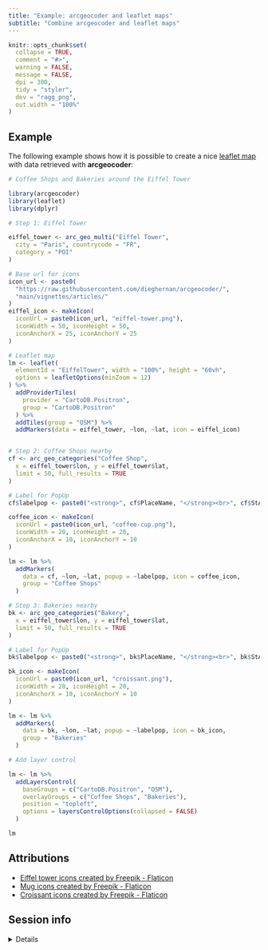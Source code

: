 ```yaml
---
title: "Example: arcgeocoder and leaflet maps"
subtitle: "Combine arcgeocoder and leaflet maps"
---
```


```r
knitr::opts_chunk$set(
  collapse = TRUE,
  comment = "#>",
  warning = FALSE,
  message = FALSE,
  dpi = 300,
  tidy = "styler",
  dev = "ragg_png",
  out.width = "100%"
)
```

## Example

The following example shows how it is possible to create a nice [leaflet
map](https://rstudio.github.io/leaflet/) with data retrieved with
**arcgeocoder**:

```r
# Coffee Shops and Bakeries around the Eiffel Tower

library(arcgeocoder)
library(leaflet)
library(dplyr)

# Step 1: Eiffel Tower

eiffel_tower <- arc_geo_multi("Eiffel Tower",
  city = "Paris", countrycode = "FR",
  category = "POI"
)

# Base url for icons
icon_url <- paste0(
  "https://raw.githubusercontent.com/dieghernan/arcgeocoder/",
  "main/vignettes/articles/"
)
eiffel_icon <- makeIcon(
  iconUrl = paste0(icon_url, "eiffel-tower.png"),
  iconWidth = 50, iconHeight = 50,
  iconAnchorX = 25, iconAnchorY = 25
)

# Leaflet map
lm <- leaflet(
  elementId = "EiffelTower", width = "100%", height = "60vh",
  options = leafletOptions(minZoom = 12)
) %>%
  addProviderTiles(
    provider = "CartoDB.Positron",
    group = "CartoDB.Positron"
  ) %>%
  addTiles(group = "OSM") %>%
  addMarkers(data = eiffel_tower, ~lon, ~lat, icon = eiffel_icon)


# Step 2: Coffee Shops nearby
cf <- arc_geo_categories("Coffee Shop",
  x = eiffel_tower$lon, y = eiffel_tower$lat,
  limit = 50, full_results = TRUE
)

# Label for PopUp
cf$labelpop <- paste0("<strong>", cf$PlaceName, "</strong><br>", cf$StAddr)

coffee_icon <- makeIcon(
  iconUrl = paste0(icon_url, "coffee-cup.png"),
  iconWidth = 20, iconHeight = 20,
  iconAnchorX = 10, iconAnchorY = 10
)

lm <- lm %>%
  addMarkers(
    data = cf, ~lon, ~lat, popup = ~labelpop, icon = coffee_icon,
    group = "Coffee Shops"
  )

# Step 3: Bakeries nearby
bk <- arc_geo_categories("Bakery",
  x = eiffel_tower$lon, y = eiffel_tower$lat,
  limit = 50, full_results = TRUE
)

# Label for PopUp
bk$labelpop <- paste0("<strong>", bk$PlaceName, "</strong><br>", bk$StAddr)

bk_icon <- makeIcon(
  iconUrl = paste0(icon_url, "croissant.png"),
  iconWidth = 20, iconHeight = 20,
  iconAnchorX = 10, iconAnchorY = 10
)

lm <- lm %>%
  addMarkers(
    data = bk, ~lon, ~lat, popup = ~labelpop, icon = bk_icon,
    group = "Bakeries"
  )

# Add layer control

lm <- lm %>%
  addLayersControl(
    baseGroups = c("CartoDB.Positron", "OSM"),
    overlayGroups = c("Coffee Shops", "Bakeries"),
    position = "topleft",
    options = layersControlOptions(collapsed = FALSE)
  )

lm
```

## Attributions

-   [Eiffel tower icons created by Freepik -
    Flaticon](https://www.flaticon.com/free-icons/eiffel-tower "eiffel tower icons")
-   [Mug icons created by Freepik -
    Flaticon](https://www.flaticon.com/free-icons/mug "mug icons")
-   [Croissant icons created by Freepik -
    Flaticon](https://www.flaticon.com/free-icons/croissant "croissant icons")
    
## Session info

<details>
  <summary>Details</summary>
  
```r
if (!require("sessioninfo")) {
  install.packages("sessioninfo")
}
sessioninfo::session_info()
```
</details>

